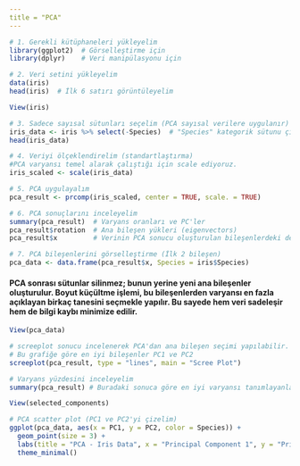 ```yaml
---
title = "PCA"
---
```


```r
# 1. Gerekli kütüphaneleri yükleyelim
library(ggplot2)  # Görselleştirme için
library(dplyr)    # Veri manipülasyonu için
```

```r
# 2. Veri setini yükleyelim
data(iris)
head(iris)  # İlk 6 satırı görüntüleyelim
```

```r
View(iris)
```

```r
# 3. Sadece sayısal sütunları seçelim (PCA sayısal verilere uygulanır)
iris_data <- iris %>% select(-Species)  # "Species" kategorik sütunu çıkarıldı
head(iris_data)
```

```r
# 4. Veriyi ölçeklendirelim (standartlaştırma)
#PCA varyansı temel alarak çalıştığı için scale ediyoruz.
iris_scaled <- scale(iris_data)
```

```r
# 5. PCA uygulayalım
pca_result <- prcomp(iris_scaled, center = TRUE, scale. = TRUE)
```

```r
# 6. PCA sonuçlarını inceleyelim
summary(pca_result)  # Varyans oranları ve PC'ler
pca_result$rotation  # Ana bileşen yükleri (eigenvectors)
pca_result$x         # Verinin PCA sonucu oluşturulan bileşenlerdeki değerleri
```

```r
# 7. PCA bileşenlerini görselleştirme (İlk 2 bileşen)
pca_data <- data.frame(pca_result$x, Species = iris$Species)
```

#### PCA sonrası sütunlar silinmez; bunun yerine **yeni ana bileşenler** oluşturulur. Boyut küçültme işlemi, bu bileşenlerden varyansı en fazla açıklayan birkaç tanesini seçmekle yapılır. Bu sayede hem veri sadeleşir hem de bilgi kaybı minimize edilir.

```r
View(pca_data)
```

```r
# screeplot sonucu incelenerek PCA'dan ana bileşen seçimi yapılabilir.
# Bu grafiğe göre en iyi bileşenler PC1 ve PC2
screeplot(pca_result, type = "lines", main = "Scree Plot")
```

```r
# Varyans yüzdesini inceleyelim
summary(pca_result) # Buradaki sonuca göre en iyi varyansı tanımlayanlar PC1 ve PC2

```

```r
View(selected_components)
```

```r
# PCA scatter plot (PC1 ve PC2'yi çizelim)
ggplot(pca_data, aes(x = PC1, y = PC2, color = Species)) +
  geom_point(size = 3) +
  labs(title = "PCA - Iris Data", x = "Principal Component 1", y = "Principal Component 2") +
  theme_minimal()
```
